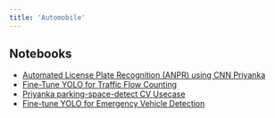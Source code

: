 ```yaml
---
title: 'Automobile'
---
```


## Notebooks

- [Automated License Plate Recognition (ANPR) using CNN Priyanka](https://colab.research.google.com/github/Labellerr/Hands-On-Learning-in-Computer-Vision/blob/main/Automobile/Automated%20License%20Plate%20Recognition%20(ANPR)%20using%20CNN%20Priyanka.ipynb)
- [Fine-Tune YOLO for Traffic Flow Counting](https://colab.research.google.com/github/Labellerr/Hands-On-Learning-in-Computer-Vision/blob/main/Automobile/Fine-Tune-YOLO-for-Traffic-Flow-Counting.ipynb)
- [Priyanka parking-space-detect CV Usecase](https://colab.research.google.com/github/Labellerr/Hands-On-Learning-in-Computer-Vision/blob/main/Automobile/Priyanka%20parking-space-detect%20CV%20Usecase.ipynb)
- [Fine-tune YOLO for Emergency Vehicle Detection](https://colab.research.google.com/github/Labellerr/Hands-On-Learning-in-Computer-Vision/blob/main/Automobile/fine-tune-yolo-for-Emergency-vehicle-detection.ipynb)
<!-- @import "[TOC]" {cmd="toc" depthFrom=1 depthTo=6 orderedList=false} -->

<!-- @import "[TOC]" {cmd="toc" depthFrom=1 depthTo=6 orderedList=false} -->

<!-- @import "[TOC]" {cmd="toc" depthFrom=1 depthTo=6 orderedList=false} -->

<!-- @import "[TOC]" {cmd="toc" depthFrom=1 depthTo=6 orderedList=false} -->
